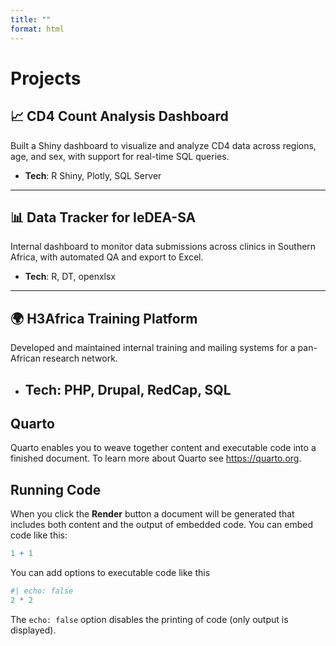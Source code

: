 ---
title: ""
format: html
---

# Projects

## 📈 CD4 Count Analysis Dashboard

Built a Shiny dashboard to visualize and analyze CD4 data across regions, age, and sex, with support for real-time SQL queries.

-   **Tech**: R Shiny, Plotly, SQL Server

------------------------------------------------------------------------

## 📊 Data Tracker for IeDEA-SA

Internal dashboard to monitor data submissions across clinics in Southern Africa, with automated QA and export to Excel.

-   **Tech**: R, DT, openxlsx

------------------------------------------------------------------------

## 🌍 H3Africa Training Platform

Developed and maintained internal training and mailing systems for a pan-African research network.

-   

    ## **Tech**: PHP, Drupal, RedCap, SQL

## Quarto

Quarto enables you to weave together content and executable code into a finished document. To learn more about Quarto see <https://quarto.org>.

## Running Code

When you click the **Render** button a document will be generated that includes both content and the output of embedded code. You can embed code like this:

```{r}
1 + 1
```

You can add options to executable code like this

```{r}
#| echo: false
2 * 2
```

The `echo: false` option disables the printing of code (only output is displayed).

